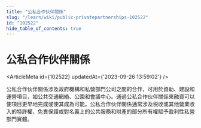 ```yaml
---
title: "公私合作伙伴關係"
slug: "/learn/wiki/public-privatepartnerships-102522"
id: "102522"
hide_table_of_contents: true
---
```



# 公私合作伙伴關係

<ArticleMeta id={102522} updatedAt={'2023-09-26 13:59:02'} />
<div className='border-solid border-b border-t-0 my-4 border-[var(--ifm-color-gray-300)]' />

公私合作伙伴關係涉及政府機構和私營部門公司之間的合作，可用於資助、建設和運營項目，如公共交通網絡、公園和會議中心。通過公私合作伙伴關係來融資可以使項目更早地完成或使其成為可能。公私合作伙伴關係通常涉及税收或其他營業收入的特許權、免責保護或對名義上的公共服務和財產的部分所有權賦予盈利性私營部門實體。
